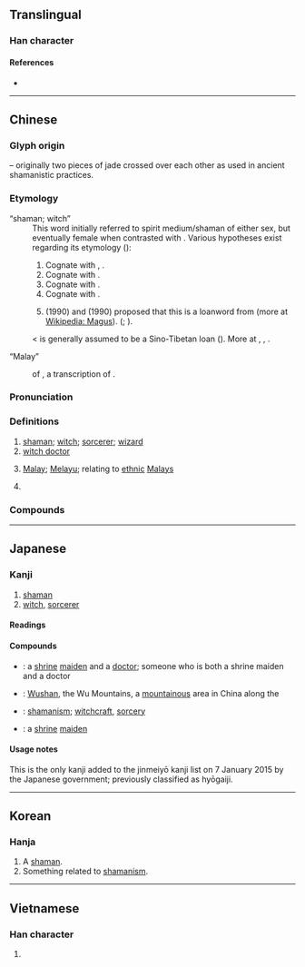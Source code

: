 {{character info/new}}
==Translingual==

===Han character===
{{Han char|rn=48|rad=工|as=04|sn=7|four=10108|canj=MOO|ids=⿻工从}}

====References====
* {{Han ref|kx=0325.190|dkj=08728|dj=0629.070|hdz=10412.080|uh=5DEB|ud=24043|bh=A7C5|bd=42949}}

----

==Chinese==
{{zh-forms}}

===Glyph origin===
{{Han etym}}
{{liushu|p}} – originally two pieces of jade crossed over each other as used in ancient shamanistic practices.

===Etymology===
; “shaman; witch”
: This word initially referred to spirit medium/shaman of either sex, but eventually female when contrasted with {{och-l|覡|male shaman}}. Various hypotheses exist regarding its etymology ({{zh-ref|Schuessler, 2007}}):
:# Cognate with {{cog|bo|འབའ་པོ||magician, sorcerer}}, {{m|bo|འབའ་མོ||sorceress}}.
:# Cognate with {{och-l|誣|to deceive}}.
:# Cognate with {{och-l|舞|to dance}}.
:# Cognate with {{och-l|母|female}}.
:# {{w|Victor Mair}} (1990) and {{w|Jao Tsung-I}} (1990) proposed that this is a loanword from {{cog|peo|𐎶𐎦𐎢𐏁|tr=maguš}} (more at [[:w:Magi#Possible_loan_into_Chinese|Wikipedia: Magus]]). ({{zh-ref|Mair, 1990}}; {{zh-ref|Mair, 2012}}).

: {{cog|th|หมอ||doctor}} < {{cog|tai-pro|*ʰmo:ᴬ||shaman}} is generally assumed to be a Sino-Tibetan loan ({{zh-ref|Pittayaporn, 2014}}). More at {{w|Wu (shaman)}}, {{w|Magi#In Chinese sources}}, {{m|en|magus}}.

; “Malay”
: {{clipping|zh}} of {{zh-l|巫來由}}, a transcription of {{bor|zh|ms|Melayu}}.

===Pronunciation===
{{zh-pron
|m=wū,wú,2nb=Taiwan
|c=mou4
|h=pfs=mù;gd=mu2
|md=ŭ
|mn=bû
|mn-t=bhu5
|w=3vu
|mc=y
|oc=y
|cat=n,pn
}}

===Definitions===
{{zh-hanzi}}

# [[shaman]]; [[witch]]; [[sorcerer]]; [[wizard]]
# [[witch doctor]]
# {{lb|zh|chiefly|Malaysia|Singapore}} [[Malay]]; [[Melayu]]; relating to [[ethnic]] [[Malay]]s
# {{surname|zh}}

===Compounds===
{{zh-der|巫術:shamanism; witchcraft; sorcery|巫師:sorcerer|巫醫:witch doctor|巫山:[[Wushan]]|巫婆:witch, [[sorceress]]|巫子|巫毒教:[[voodoo]]|小巫見大巫|大巫嫗|女巫|巫咸|巫山之夢|巫山之會|巫山洛浦|巫山雲雨|巫峰|巫峽|巫祝|巫蠱|巫蠱之獄|巫覡|祝巫|神巫|雲雨巫山|巫人|巫語|巫族|巫裔|巫神|巫教|巫溪}}

----

==Japanese==

===Kanji===
{{ja-kanji|grade=8|rs=工04}}

# [[shaman]]
# [[witch]], [[sorcerer]]

====Readings====
{{ja-readings
|goon=む
|kanon=ぶ
|kanyoon=ふ
|kun=みこ-, かんなぎ-
}}

====Compounds====
{{der-top|Compounds}}
* {{ja-r|巫医|ふい}}: a [[shrine]] [[maiden]] and a [[doctor]]; someone who is both a shrine maiden and a doctor
* {{ja-r|巫山|^ふざん}}: [[Wushan]], the Wu Mountains, a [[mountainous]] area in China along the {{w|Wu Gorge}}
* {{ja-r|巫術|ふじゅつ}}: [[shamanism]]; [[witchcraft]], [[sorcery]]
* {{ja-r|巫女|みこ}}: a [[shrine]] [[maiden]]
{{der-bottom}}

====Usage notes====
This is the only kanji added to the jinmeiyō kanji list on 7 January 2015 by the Japanese government; previously classified as hyōgaiji.

----

==Korean==

===Hanja===
{{ko-hanja|hangeul=무|rv=mu|mr=mu}}

# A [[shaman]].
# Something related to [[shamanism]].

----

==Vietnamese==

===Han character===
{{vi-hantu|[[vu]]|rs=工04}}

# {{rfdef|vi|sort=工04}}